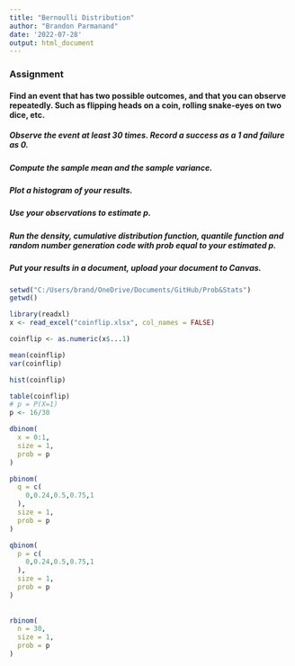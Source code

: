 ```yaml
---
title: "Bernoulli Distribution"
author: "Brandon Parmanand"
date: '2022-07-28'
output: html_document
---
```



### Assignment

#### Find an event that has two possible outcomes, and that you can observe repeatedly. Such as flipping heads on a coin, rolling snake-eyes on two dice, etc.

##### Observe the event at least 30 times. Record a success as a 1 and failure as 0.
##### Compute the sample mean and the sample variance.
##### Plot a histogram of your results.
##### Use your observations to estimate $p$.
##### Run the density, cumulative distribution function, quantile function and random number generation code with prob equal to your estimated $p$.
##### Put your results in a document, upload your document to Canvas.

```r
setwd("C:/Users/brand/OneDrive/Documents/GitHub/Prob&Stats")
getwd()

library(readxl)
x <- read_excel("coinflip.xlsx", col_names = FALSE)
```


```r
coinflip <- as.numeric(x$...1)

mean(coinflip)
var(coinflip)

hist(coinflip)

table(coinflip)
# p = P(X=1)
p <- 16/30

dbinom(
  x = 0:1,
  size = 1,
  prob = p
)

pbinom(
  q = c(
    0,0.24,0.5,0.75,1
  ),
  size = 1,
  prob = p
)  

qbinom(
  p = c(
    0,0.24,0.5,0.75,1
  ),
  size = 1,
  prob = p
)
  
  
rbinom(
  n = 30,
  size = 1,
  prob = p
)
  
```

